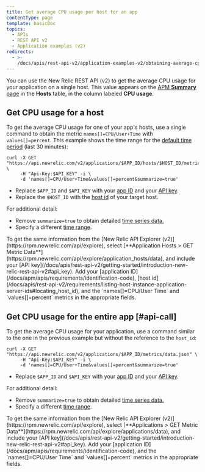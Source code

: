```yaml
---
title: Get average CPU usage per host for an app
contentType: page
template: basicDoc
topics:
  - APIs
  - REST API v2
  - Application examples (v2)
redirects:
  - >-
    /docs/apis/rest-api-v2/application-examples-v2/obtaining-average-cpu-usage-host-app/
---
```


You can use the New Relic REST API (v2) to get the average CPU usage for your application on a single host. This value appears on the [APM **Summary** page](/docs/apm/applications-menu/monitoring/apm-overview-page) in the **Hosts** table, in the column labeled **CPU usage**.

## Get CPU usage for a host

To get the average CPU usage for one of your app's hosts, use a single command to obtain the metric `names[]=CPU/User+Time` with `values[]=percent`. This example shows the time range for the [default time period](https://docs.newrelic.com/docs/apis/rest-api-v2/requirements/specifying-time-range-v2) (last 30 minutes):

```
curl -X GET "https://api.newrelic.com/v2/applications/$APP_ID/hosts/$HOST_ID/metrics/data.json" \
     -H "Api-Key:$API_KEY" -i \
     -d 'names[]=CPU/User+Time&values[]=percent&summarize=true'
```

* Replace `$APP_ID` and `$API_KEY` with your [app ID](/docs/apm/apis/requirements/identification-code) and your [API key](/docs/apis/rest-api-v2/getting-started/introduction-new-relic-rest-api-v2#api_key).
* Replace the `$HOST_ID` with the [host id](/docs/apis/rest-api-v2/requirements/listing-host-instance-application-server-ids#locating_host_id) of your target host.

For additional detail:

* Remove `summarize=true` to obtain detailed [time series data.](https://docs.newrelic.com/docs/apis/rest-api-v2/requirements/calculating-average-metric-values-summarize)
* Specify a different [time range](https://docs.newrelic.com/docs/apis/rest-api-v2/requirements/specifying-time-range-v2).

<Callout variant="tip">
  To get the same information from the [New Relic API Explorer (v2)](https://rpm.newrelic.com/api/explore), select [**Application Hosts > GET Metric Data**](https://rpm.newrelic.com/api/explore/application_hosts/data), and include your [API key](/docs/apis/rest-api-v2/getting-started/introduction-new-relic-rest-api-v2#api_key). Add your [application ID](/docs/apm/apis/requirements/identification-code), [host id](/docs/apis/rest-api-v2/requirements/listing-host-instance-application-server-ids#locating_host_id), and the `names[]=CPU/User Time` and `values[]=percent` metrics in the appropriate fields.
</Callout>

## Get CPU usage for the entire app [#api-call]

To get the average CPU usage for your application, use a command similar to the one in the previous example but without the reference to the `host_id`:

```
curl -X GET "https://api.newrelic.com/v2/applications/$APP_ID/metrics/data.json" \
     -H "Api-Key:$API_KEY" -i \
     -d 'names[]=CPU/User+Time&values[]=percent&summarize=true'
```

* Replace `$APP_ID` and `$API_KEY` with your [app ID](/docs/apm/apis/requirements/identification-code) and your [API key](/docs/apis/rest-api-v2/getting-started/introduction-new-relic-rest-api-v2#api_key).

For additional detail:

* Remove `summarize=true` to obtain detailed [time series data.](https://docs.newrelic.com/docs/apis/rest-api-v2/requirements/calculating-average-metric-values-summarize)
* Specify a different [time range](https://docs.newrelic.com/docs/apis/rest-api-v2/requirements/specifying-time-range-v2).

<Callout variant="tip">
  To get the same information from the [New Relic API Explorer (v2)](https://rpm.newrelic.com/api/explore), select [**Applications > GET Metric Data**](https://rpm.newrelic.com/api/explore/applications/data), and include your [API key](/docs/apis/rest-api-v2/getting-started/introduction-new-relic-rest-api-v2#api_key). Add your [application ID](/docs/apm/apis/requirements/identification-code), and the `names[]=CPU/User Time` and `values[]=percent` metrics in the appropriate fields.
</Callout>
